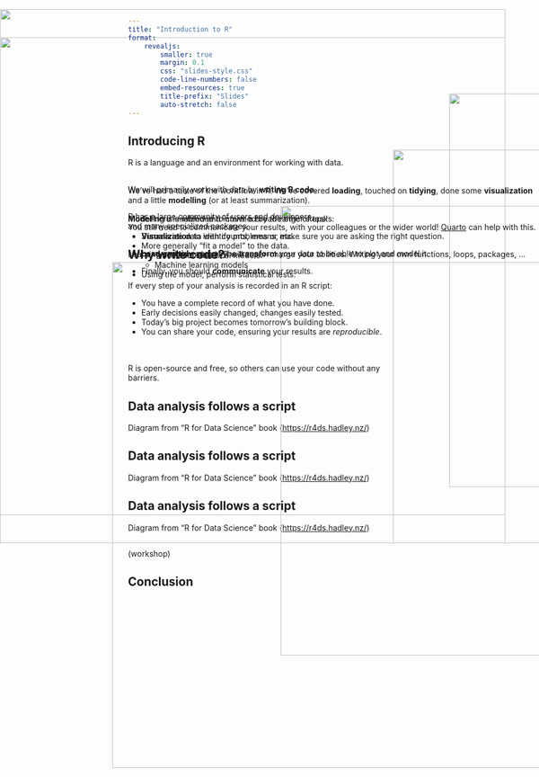 ```yaml
---
title: "Introduction to R"
format: 
    revealjs:
        smaller: true
        margin: 0.1
        css: "slides-style.css"
        code-line-numbers: false
        embed-resources: true
        title-prefix: "Slides"
        auto-stretch: false
---
```


## Introducing R
<img src="cran.png" style="display:block;position:absolute;left: 800px;top:200px;" width="700">
<img src="dplyr.png" style="display:block;position:absolute;left: 700px;top:300px;" width="700">
<img src="bioc2.png" style="display:block;position:absolute;left: 500px;top:400px;" width="800">
<img src="gallery.png" style="display:block;position:absolute;left: 200px;top:500px;" width="900">


R is a language and an environment for working with data.

\
We will primarily work with data by **writing R code**.

\
R has a large community of users and developers,\
and many specialized packages.



## Why write code?

\
If every step of your analysis is recorded in an R script:

* You have a complete record of what you have done.
* Early decisions easily changed, changes easily tested.
* Today’s big project becomes tomorrow’s building block.
* You can share your code, ensuring your results are *reproducible*.

\
\
R is open-source and free, so others can use your code without any barriers.



## Data analysis follows a script
<img src="data-science.png" style="display:block;position:absolute;left: 0px;top:100px;z-index:-1" width="900">

Diagram from "R for Data Science" book (<https://r4ds.hadley.nz/>)


## Data analysis follows a script
<img src="data-science.png" style="display:block;position:absolute;left: 0px;top:100px;z-index:-1" width="900">
<!-- <img src="chatgpt-shoggoth.webp" style="display:block;position:absolute;left: 700px;top:450px;" width="300" alt="A self-portrait by Chat GPT"> -->

Diagram from "R for Data Science" book (<https://r4ds.hadley.nz/>)

<div style="position:absolute;top: 400px;">
**Model** here is intended to cover a broad range of tasks:

* Summarize data with counts, means, etc.
* More generally "fit a model" to the data.
    * Traditional statistical models.
    * Machine learning models
* Using the model, perform statistical tests.
</div>



## Data analysis follows a script
<img src="data-science.png" style="display:block;position:absolute;left: 0px;top:100px;z-index:-1" width="900">
<!-- <img src="chatgpt-shoggoth.webp" style="display:block;position:absolute;left: 900px;top:650px;" width="400"> -->

Diagram from "R for Data Science" book (<https://r4ds.hadley.nz/>)

<div style="position:absolute;top: 400px;">
Modelling is enabled and informed by the other steps!

* **Visualization** to identify problems or make sure you are asking the right question.

* **Load** and **tidy** and maybe **transform** your data to be able to plot and model it.

* Finally, you should **communicate** your results.
</div>


##
(workshop)

## Conclusion

<img src="data-science.png" style="display:block;position:absolute;left: 0px;top:50px;z-index:-1" width="900">

<div style="position:absolute;top: 350px;font-size:100%;">
We've had a taste of the workflow in R. We've covered **loading**, touched on **tidying**, done some **visualization** and a little **modelling** (or at least summarization).

\
You still need to communicate your results, with your colleagues or the wider world! [Quarto](https://quarto.org/) can help with this.

\
Learning programming in R will super-charge your abilities. Writing your own functions, loops, packages, ...
</div>